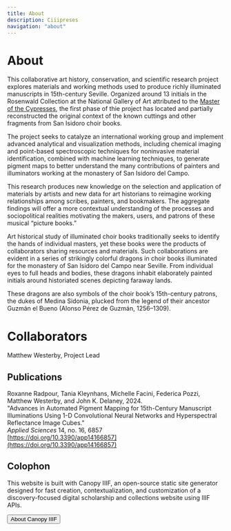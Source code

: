 ```yaml
---
title: About
description: Ciiipreses
navigation: "about"
---
```


# About

This collaborative art history, conservation, and scientific research project explores materials and working methods used to produce richly illuminated manuscripts in 15th-century Seville. Organized around 13 initials in the Rosenwald Collection at the National Gallery of Art attributed to the [Master of the Cypresses](https://www.nga.gov/collection/artist-info.4668.html), the first phase of thie project has located and partially reconstructed the original context of the known cuttings and other fragments from San Isidoro choir books.

The project seeks to catalyze an international working group and implement advanced analytical and visualization methods, including chemical imaging and point-based spectroscopic techniques for noninvasive material identification, combined with machine learning techniques, to generate pigment maps to better understand the many contributions of painters and illuminators working at the monastery of San Isidoro del Campo.

This research produces new knowledge on the selection and application of materials by artists and new data for art historians to reimagine working relationships among scribes, painters, and bookmakers. The aggregate findings will offer a more contextual understanding of the processes and sociopolitical realities motivating the makers, users, and patrons of these musical “picture books.”

Art historical study of illuminated choir books traditionally seeks to identify the hands of individual masters, yet these books were the products of collaborators sharing resources and materials. Such collaborations are evident in a series of strikingly colorful dragons in choir books illuminated for the monastery of San Isidoro del Campo near Seville. From individual eyes to full heads and bodies, these dragons inhabit elaborately painted initials around historiated scenes depicting faraway lands.

<Card iiifContent="https://ciiipreses.github.io/sanisidoro/iiif/4wz3hllcvpmkgrueniekj/manifest.json" />

These dragons are also symbols of the choir book’s 15th-century patrons, the dukes of Medina Sidonia, plucked from the legend of their ancestor Guzmán el Bueno (Alonso Pérez de Guzmán, 1256–1309).

# Collaborators

Matthew Westerby, Project Lead

## Publications

Roxanne Radpour, Tania Kleynhans, Michelle Facini, Federica Pozzi, Matthew Westerby, and John K. Delaney, 2024.<br>
"Advances in Automated Pigment Mapping for 15th-Century Manuscript Illuminations Using 1-D Convolutional Neural Networks and Hyperspectral Reflectance Image Cubes."<br>
<em>Applied Sciences</em> 14, no. 16, 6857<br>
[https://doi.org/10.3390/app14166857](https://doi.org/10.3390/app14166857)
## Colophon

This website is built with Canopy IIIF, an open-source static site generator designed for fast creation, contextualization, and customization of a discovery-focused digital scholarship and collections website using IIIF APIs.

<ButtonWrapper>
  <Button href="https://canopy-iiif.github.io/docs/" target="_blank">
    About Canopy IIIF
  </Button>
</ButtonWrapper>
